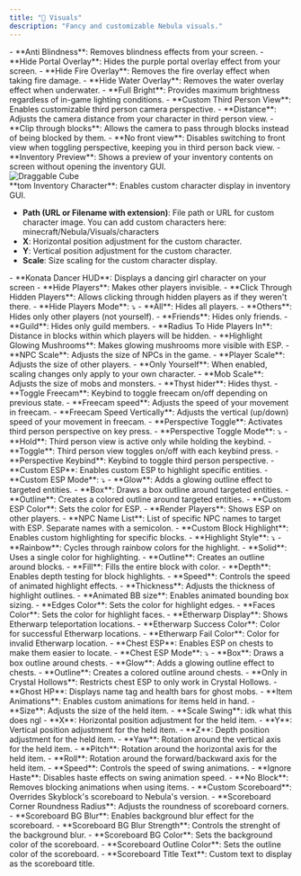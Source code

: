 ```yaml
---
title: "🎨 Visuals"
description: "Fancy and customizable Nebula visuals."
---
```


<Accordion title="Visuals" icon="eye" iconType="duotone">
  - **Anti Blindness**: Removes blindness effects from your screen.
  - **Hide Portal Overlay**: Hides the purple portal overlay effect from your screen.
  - **Hide Fire Overlay**: Removes the fire overlay effect when taking fire damage.
  - **Hide Water Overlay**: Removes the water overlay effect when underwater.
  - **Full Bright**: Provides maximum brightness regardless of in-game lighting conditions.
</Accordion>

<Accordion title="Custom Third Person View" icon="video" iconType="duotone">
  - **Custom Third Person View**: Enables customizable third person camera perspective.
  - **Distance**: Adjusts the camera distance from your character in third person view.
  - **Clip through blocks**: Allows the camera to pass through blocks instead of being blocked by them.
  - **No front view**: Disables switching to front view when toggling perspective, keeping you in third person back view.
</Accordion>

<Accordion title="Inventory Preview" icon="box-open" iconType="duotone">
  - **Inventory Preview**: Shows a preview of your inventory contents on screen without opening the inventory GUI.

  <div id="inventory-preview">
    <div class="inventory-body">
        <div class="inventory-container">
            <div class="inventory-grid-container">
                <div class="inventory-grid-item">
                    <img class="inventory-draggable-item" src="/HYPERION_normal.gif" alt="Draggable Cube" />
                </div>
                <div class="inventory-grid-item"></div>
                <div class="inventory-grid-item"></div>
                <div class="inventory-grid-item"></div>
                <div class="inventory-grid-item"></div>
                <div class="inventory-grid-item"></div>
                <div class="inventory-grid-item"></div>
                <div class="inventory-grid-item"></div>
                <div class="inventory-grid-item"></div>
                <div class="inventory-grid-item"></div>
                <div class="inventory-grid-item"></div>
                <div class="inventory-grid-item"></div>
                <div class="inventory-grid-item"></div>
                <div class="inventory-grid-item"></div>
                <div class="inventory-grid-item"></div>
                <div class="inventory-grid-item"></div>
                <div class="inventory-grid-item"></div>
                <div class="inventory-grid-item"></div>
                <div class="inventory-grid-item"></div>
                <div class="inventory-grid-item"></div>
                <div class="inventory-grid-item"></div>
                <div class="inventory-grid-item"></div>
                <div class="inventory-grid-item"></div>
                <div class="inventory-grid-item"></div>
            </div>
        </div>
    </div>
</div>
</Accordion>

<Accordion title="Custom Inventory Character" icon="user" iconType="duotone">
  **tom Inventory Character**: Enables custom character display in inventory GUI.

  - **Path (URL or Filename with extension)**: File path or URL for custom character image. You can add custom characters here: minecraft/Nebula/Visuals/characters
  - **X**: Horizontal position adjustment for the custom character.
  - **Y**: Vertical position adjustment for the custom character.
  - **Scale**: Size scaling for the custom character display.
</Accordion>

<Accordion title="General" icon="gear" iconType="duotone">
  - **Konata Dancer HUD**: Displays a dancing girl character on your screen
  - **Hide Players**: Makes other players invisible.
  - **Click Through Hidden Players**: Allows clicking through hidden players as if they weren't there.
  - **Hide Players Mode**: ⤵

  <Expandable title="Hide Players Options">
    - **All**: Hides all players.
    - **Others**: Hides only other players (not yourself).
    - **Friends**: Hides only friends.
    - **Guild**: Hides only guild members.
  </Expandable>
  - **Radius To Hide Players In**: Distance in blocks within which players will be hidden.
  - **Highlight Glowing Mushrooms**: Makes glowing mushrooms more visible with ESP.
</Accordion>

<Accordion title="Scale" icon="expand" iconType="duotone">
  - **NPC Scale**: Adjusts the size of NPCs in the game.
  - **Player Scale**: Adjusts the size of other players.
  - **Only Yourself**: When enabled, scaling changes only apply to your own character.
  - **Mob Scale**: Adjusts the size of mobs and monsters.
</Accordion>

<Accordion title="Thyst Hider" icon="eye-slash" iconType="duotone">
  - **Thyst hider**: Hides thyst.
</Accordion>

<Accordion title="Freecam" icon="camcorder" iconType="duotone">
  - **Toggle Freecam**: Keybind to toggle freecam on/off depending on previous state.
  - **Freecam speed**: Adjusts the speed of your movement in freecam.
  - **Freecam Speed Vertically**: Adjusts the vertical (up/down) speed of your movement in freecam.
</Accordion>

<Accordion title="Perspective Toggle" icon="camera" iconType="duotone">
  - **Perspective Toggle**: Activates third person perspective on key press.
  - **Perspective Toggle Mode**: ⤵

  <Expandable title="Toggle Modes">
    - **Hold**: Third person view is active only while holding the keybind.
    - **Toggle**: Third person view toggles on/off with each keybind press.
  </Expandable>
  - **Perspective Keybind**: Keybind to toggle third person perspective.
</Accordion>

<Accordion title="Custom ESP" icon="radar" iconType="duotone">
  - **Custom ESP**: Enables custom ESP to highlight specific entities.
  - **Custom ESP Mode**: ⤵

  <Expandable title="ESP Modes">
    - **Glow**: Adds a glowing outline effect to targeted entities.
    - **Box**: Draws a box outline around targeted entities.
    - **Outline**: Creates a colored outline around targeted entities.
  </Expandable>
  - **Custom ESP Color**: Sets the color for ESP.
  - **Render Players**: Shows ESP on other players.
  - **NPC Name List**: List of specific NPC names to target with ESP. Separate names with a semicolon.
</Accordion>

<Accordion title="Custom Block Highlight" icon="cube" iconType="duotone">
  - **Custom Block Highlight**: Enables custom highlighting for specific blocks.
  - **Highlight Style**: ⤵

  <Expandable title="Highlight Styles">
    - **Rainbow**: Cycles through rainbow colors for the highlight.
    - **Solid**: Uses a single color for highlighting.
    - **Outline**: Creates an outline around blocks.
    - **Fill**: Fills the entire block with color.
  </Expandable>
  - **Depth**: Enables depth testing for block highlights.
  - **Speed**: Controls the speed of animated highlight effects.
  - **Thickness**: Adjusts the thickness of highlight outlines.
  - **Animated BB size**: Enables animated bounding box sizing.
  - **Edges Color**: Sets the color for highlight edges.
  - **Faces Color**: Sets the color for highlight faces.
  - **Etherwarp Display**: Shows Etherwarp teleportation locations.
  - **Etherwarp Success Color**: Color for successful Etherwarp locations.
  - **Etherwarp Fail Color**: Color for invalid Etherwarp location.
</Accordion>

<Accordion title="Chest ESP" icon="treasure-chest" iconType="duotone">
  - **Chest ESP**: Enables ESP on chests to make them easier to locate.
  - **Chest ESP Mode**: ⤵

  <Expandable title="ESP Modes">
    - **Box**: Draws a box outline around chests.
    - **Glow**: Adds a glowing outline effect to chests.
    - **Outline**: Creates a colored outline around chests.
  </Expandable>
  - **Only in Crystal Hollows**: Restricts chest ESP to only work in Crystal Hollows.
</Accordion>

<Accordion title="Ghost HP" icon="ghost" iconType="duotone">
  - **Ghost HP**: Displays name tag and health bars for ghost mobs.
</Accordion>

<Accordion title="Item Animation" icon="hand" iconType="duotone">
  - **Item Animations**: Enables custom animations for items held in hand.
  - **Size**: Adjusts the size of the held item.
  - **Scale Swing**: idk what this does ngl
  - **X**: Horizontal position adjustment for the held item.
  - **Y**: Vertical position adjustment for the held item.
  - **Z**: Depth position adjustment for the held item.
  - **Yaw**: Rotation around the vertical axis for the held item.
  - **Pitch**: Rotation around the horizontal axis for the held item.
  - **Roll**: Rotation around the forward/backward axis for the held item.
  - **Speed**: Controls the speed of swing animations.
  - **Ignore Haste**: Disables haste effects on swing animation speed.
  - **No Block**: Removes blocking animations when using items.
</Accordion>

<Accordion title="Custom Scoreboard" icon="list" iconType="duotone">
  - **Custom Scoreboard**: Overrides Skyblock's scoreboard to Nebula's version.
  - **Scoreboard Corner Roundness Radius**: Adjusts the roundness of scoreboard corners.
  - **Scoreboard BG Blur**: Enables background blur effect for the scoreboard.
  - **Scoreboard BG Blur Strength**: Controls the strenght of the background blur.
  - **Scoreboard BG Color**: Sets the background color of the scoreboard.
  - **Scoreboard Outline Color**: Sets the outline color of the scoreboard.
  - **Scoreboard Title Text**: Custom text to display as the scoreboard title.
</Accordion>
